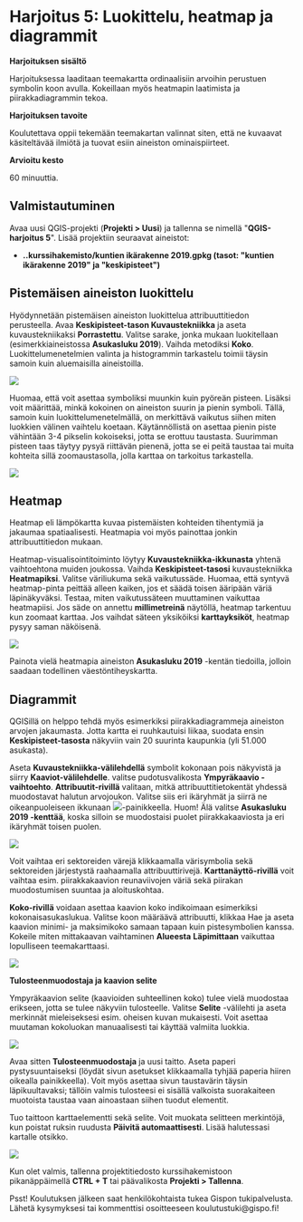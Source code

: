 # Harjoitus 5: Luokittelu, heatmap ja diagrammit

**Harjoituksen sisältö**

Harjoituksessa laaditaan teemakartta ordinaalisiin arvoihin perustuen symbolin koon avulla. Kokeillaan myös heatmapin laatimista ja piirakkadiagrammin tekoa.

**Harjoituksen tavoite**

Koulutettava oppii tekemään teemakartan valinnat siten, että ne kuvaavat käsiteltävää ilmiötä ja tuovat esiin aineiston ominaispiirteet.

**Arvioitu kesto**

60 minuuttia.

## **Valmistautuminen**

Avaa uusi QGIS-projekti (**Projekti \> Uusi**) ja tallenna se nimellä \"**QGIS-harjoitus 5**\". Lisää projektiin seuraavat aineistot:

-   **..kurssihakemisto/kuntien ikärakenne 2019.gpkg (tasot: \"kuntien ikärakenne 2019\" ja \"keskipisteet\")**

## **Pistemäisen aineiston luokittelu**

Hyödynnetään pistemäisen aineiston luokittelua attribuuttitiedon perusteella. Avaa **Keskipisteet-tason Kuvaustekniikka** ja aseta kuvaustekniikaksi **Porrastettu**. Valitse sarake, jonka mukaan luokitellaan (esimerkkiaineistossa **Asukasluku 2019**). Vaihda metodiksi **Koko**. Luokittelumenetelmien valinta ja histogrammin tarkastelu toimii täysin samoin kuin aluemaisilla aineistoilla.

![](img/harjoitus_5/image1.png)

Huomaa, että voit asettaa symboliksi muunkin kuin pyöreän pisteen. Lisäksi voit määrittää, minkä kokoinen on aineiston suurin ja pienin symboli. Tällä, samoin kuin luokittelumenetelmällä, on merkittävä vaikutus siihen miten luokkien välinen vaihtelu koetaan. Käytännöllistä on asettaa pienin piste vähintään 3-4 pikselin kokoiseksi, jotta se erottuu taustasta. Suurimman pisteen taas täytyy pysyä riittävän pienenä, jotta se ei peitä taustaa tai muita kohteita sillä zoomaustasolla, jolla karttaa on tarkoitus tarkastella.

![](img/harjoitus_5/image2.png)

## **Heatmap**

Heatmap eli lämpökartta kuvaa pistemäisten kohteiden tihentymiä ja jakaumaa spatiaalisesti. Heatmapia voi myös painottaa jonkin attribuuttitiedon mukaan.

Heatmap-visualisointitoiminto löytyy **Kuvaustekniikka-ikkunasta** yhtenä vaihtoehtona muiden joukossa. Vaihda **Keskipisteet-tasosi** kuvaustekniikka **Heatmapiksi**. Valitse väriliukuma sekä vaikutussäde. Huomaa, että syntyvä heatmap-pinta peittää alleen kaiken, jos et säädä toisen ääripään väriä läpinäkyväksi. Testaa, miten vaikutussäteen muuttaminen vaikuttaa heatmapiisi. Jos säde on annettu **millimetreinä** näytöllä, heatmap tarkentuu kun zoomaat karttaa. Jos vaihdat säteen yksiköiksi **karttayksiköt**, heatmap pysyy saman näköisenä.

![](img/harjoitus_5/image3.png)

Painota vielä heatmapia aineiston **Asukasluku 2019** -kentän tiedoilla, jolloin saadaan todellinen väestöntiheyskartta.

## Diagrammit

QGISillä on helppo tehdä myös esimerkiksi piirakkadiagrammeja aineiston arvojen jakaumasta. Jotta kartta ei ruuhkautuisi liikaa, suodata ensin **Keskipisteet-tasosta** näkyviin vain 20 suurinta kaupunkia (yli 51.000 asukasta). 

Aseta **Kuvaustekniikka-välilehdellä** symbolit kokonaan pois näkyvistä ja siirry **Kaaviot-välilehdelle**. valitse pudotusvalikosta **Ympyräkaavio -vaihtoehto**. **Attribuutit-rivillä** valitaan, mitkä attribuuttitietokentät yhdessä muodostavat halutun arvojoukon. Valitse siis eri ikäryhmät ja siirrä ne oikeanpuoleiseen ikkunaan ![](img/harjoitus_2/image4.png)-painikkeella. Huom! Älä valitse **Asukasluku 2019 -kenttää**, koska silloin se muodostaisi puolet piirakkakaaviosta ja eri ikäryhmät toisen puolen.

![](img/harjoitus_5/image5.png)

Voit vaihtaa eri sektoreiden värejä klikkaamalla värisymbolia sekä sektoreiden järjestystä raahaamalla attribuuttirivejä. **Karttanäyttö-rivillä** voit vaihtaa esim. piirakkakaavion reunaviivojen väriä sekä piirakan muodostumisen suuntaa ja aloituskohtaa.

**Koko-rivillä** voidaan asettaa kaavion koko indikoimaan esimerkiksi kokonaisasukaslukua. Valitse koon määräävä attribuutti, klikkaa Hae ja aseta kaavion minimi- ja maksimikoko samaan tapaan kuin pistesymbolien kanssa. Kokeile miten mittakaavan vaihtaminen **Alueesta** **Läpimittaan** vaikuttaa lopulliseen teemakarttaasi.

![](img/harjoitus_5/image6.png)

**Tulosteenmuodostaja ja kaavion selite**

Ympyräkaavion selite (kaavioiden suhteellinen koko) tulee vielä muodostaa erikseen, jotta se tulee näkyviin tulosteelle. Valitse **Selite** -välilehti ja aseta merkinnät mieleiseksesi esim. oheisen kuvan mukaisesti. Voit asettaa muutaman kokoluokan manuaalisesti tai käyttää valmiita luokkia.

![](img/harjoitus_5/image7.png)

Avaa sitten **Tulosteenmuodostaja** ja uusi taitto. Aseta paperi pystysuuntaiseksi (löydät sivun asetukset klikkaamalla tyhjää paperia hiiren oikealla painikkeella). Voit myös asettaa sivun taustavärin täysin läpikuultavaksi; tällöin valmis tulosteesi ei sisällä valkoista suorakaiteen muotoista taustaa vaan ainoastaan siihen tuodut elementit.

Tuo taittoon karttaelementti sekä selite. Voit muokata selitteen merkintöjä, kun poistat ruksin ruudusta **Päivitä automaattisesti**. Lisää halutessasi kartalle otsikko.

![](img/harjoitus_5/image8.png)

Kun olet valmis, tallenna projektitiedosto kurssihakemistoon pikanäppäimellä **CTRL + T** tai päävalikosta **Projekti \> Tallenna**.

::: hint-box
Psst! Koulutuksen jälkeen saat henkilökohtaista tukea Gispon tukipalvelusta. Lähetä kysymyksesi tai kommenttisi osoitteeseen koulutustuki\@gispo.fi!
:::